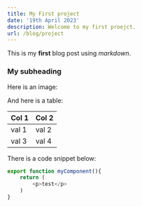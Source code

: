 ```yaml
---
title: My First project
date: '19th April 2023'
description: Welcome to my first proejct.
url: /blog/project
---
```


This is my **first** blog post using *markdown*.

### My subheading
Here is an image:

And here is a table:

| Col 1 | Col 2 |
| ----- | ----- |
| val 1 | val 2 |
| val 3 | val 4 |

There is a code snippet below:


```javascript
export function myComponent(){
    return (
        <p>test</p>
    )
}
```